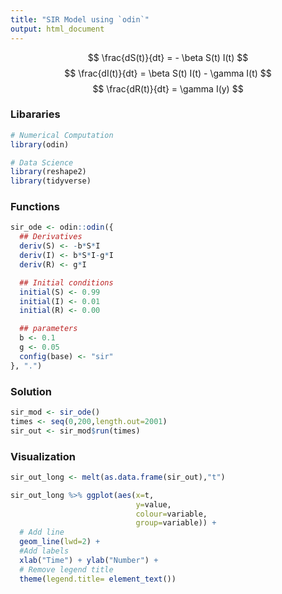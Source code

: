 ```yaml
---
title: "SIR Model using `odin`"
output: html_document
---
```


$$ \frac{dS(t)}{dt} = - \beta S(t) I(t) $$
$$ \frac{dI(t)}{dt} = \beta S(t) I(t) - \gamma I(t) $$
$$ \frac{dR(t)}{dt} = \gamma I(y) $$

### Libararies

```r
# Numerical Computation
library(odin)

# Data Science
library(reshape2)
library(tidyverse)
```


### Functions

```r
sir_ode <- odin::odin({
  ## Derivatives
  deriv(S) <- -b*S*I
  deriv(I) <- b*S*I-g*I
  deriv(R) <- g*I

  ## Initial conditions
  initial(S) <- 0.99
  initial(I) <- 0.01
  initial(R) <- 0.00

  ## parameters
  b <- 0.1
  g <- 0.05
  config(base) <- "sir"
}, ".")

```

### Solution

```r
sir_mod <- sir_ode()
times <- seq(0,200,length.out=2001)
sir_out <- sir_mod$run(times)
```

### Visualization 

```r
sir_out_long <- melt(as.data.frame(sir_out),"t")

sir_out_long %>% ggplot(aes(x=t,
                            y=value,
                            colour=variable,
                            group=variable)) +
  # Add line
  geom_line(lwd=2) +
  #Add labels
  xlab("Time") + ylab("Number") +
  # Remove legend title
  theme(legend.title= element_text())
```

